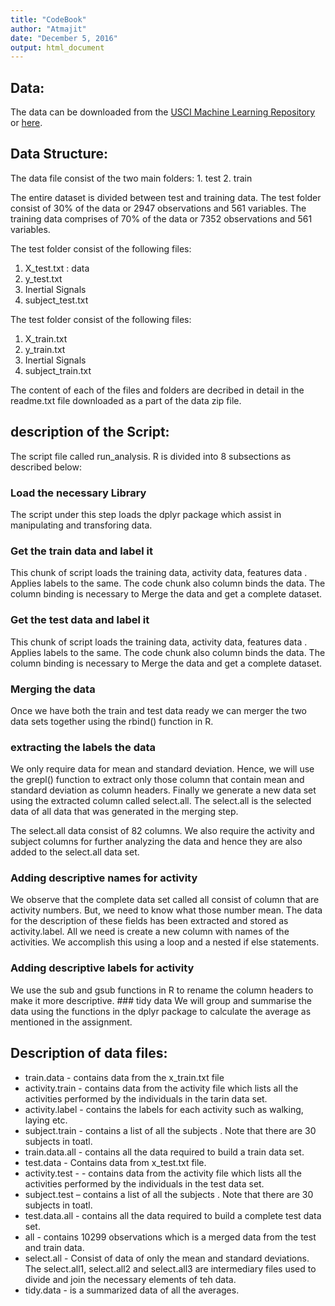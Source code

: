 ---
title: "CodeBook"
author: "Atmajit"
date: "December 5, 2016"
output: html_document
---

## Data:
The data can be downloaded from the [USCI Machine Learning Repository](http://archive.ics.uci.edu/ml/datasets/Human+Activity+Recognition+Using+Smartphones) or [here](https://d396qusza40orc.cloudfront.net/getdata%2Fprojectfiles%2FUCI%20HAR%20Dataset.zip).

## Data Structure:

The data file consist of the two main folders: 
1. test
2. train

The entire dataset is divided between test and training data. The test  folder consist of 30% of the data or 2947 observations and 561 variables. The training data comprises of 70% of the data or 7352 observations and 561 variables.

The test folder consist of the following files:

1. X_test.txt : data 
2. y_test.txt
3. Inertial Signals
4. subject_test.txt

The test folder consist of the following files:

1. X_train.txt
2. y_train.txt
3. Inertial Signals
4. subject_train.txt

The content of each of the files and folders are decribed in detail in the readme.txt file downloaded as a part of the data zip file.

## description of the Script:

The script file called run_analysis. R is divided into 8 subsections as described below:

### Load the necessary Library
The script under this step loads the dplyr package which assist in manipulating and transforing data.

### Get the train data and label it
This chunk of script loads the training data, activity data, features data . Applies labels to the same. The code chunk also column binds the data. The column binding is necessary to Merge the data and get a complete dataset.

### Get the test data and label it
This chunk of script loads the training data, activity data, features data . Applies labels to the same. The code chunk also column binds the data. The column binding is necessary to Merge the data and get a complete dataset.

### Merging the data
Once we have both the train and test data ready we can merger the two data sets together using the rbind() function in R. 

### extracting the labels the data
We only require data for mean and standard deviation. Hence, we will use the grepl() function to extract only those column that contain mean and standard deviation as column headers. Finally we generate a new data set using the extracted column called select.all. The select.all is the selected data of all data that was generated in the merging step.

The select.all data consist of 82 columns. We also require the activity and subject columns for further analyzing the data and hence they are also added to the select.all data set.


### Adding descriptive names for activity
We observe that the complete data set called all consist of column that are activity numbers. But, we need to know what those number mean. The data for the description of these fields has been extracted and stored as activity.label. All we need is create a new column with names of the activities. We accomplish this using a loop and a nested if else statements. 


### Adding descriptive labels for activity
We use the sub and gsub functions in R to rename the column headers to make it more descriptive.
### tidy data
We will group and summarise the data using the functions in the dplyr package to calculate the average as mentioned in the assignment. 


## Description of data files:
* train.data - contains data from the x_train.txt file
* activity.train - contains data from the activity file which lists all the activities performed by the individuals in the tarin data set.
* activity.label - contains the labels for each activity such as walking, laying etc.
* subject.train - contains a list of all the subjects . Note that there are 30 subjects in toatl.
* train.data.all - contains all the data required to build a train data set.
* test.data - Contains data from x_test.txt file.
* activity.test - - contains data from the activity file which lists all the activities performed by the individuals in the test data set.
* subject.test -- contains a list of all the subjects . Note that there are 30 subjects in toatl.
* test.data.all - contains all the data required to build a complete test data set.
* all - contains 10299 observations which is a merged data from the test and train data.
* select.all - Consist of data of only the mean and standard deviations. The select.all1, select.all2 and select.all3 are intermediary files used to divide and join the necessary elements of teh data.
* tidy.data - is a summarized data of all the averages.